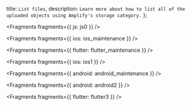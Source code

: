   title: `List files`,
  description: `Learn more about how to list all of the uploaded objects using Amplify's storage category.`
};


<Fragments fragments={{ js: js0 }} />


<Fragments fragments={{ ios: ios_maintenance }} />


<Fragments fragments={{ flutter: flutter_maintenance }} />


<Fragments fragments={{ ios: ios1 }} />


<Fragments fragments={{ android: android_maintenance }} />


<Fragments fragments={{ android: android2 }} />


<Fragments fragments={{ flutter: flutter3 }} />
